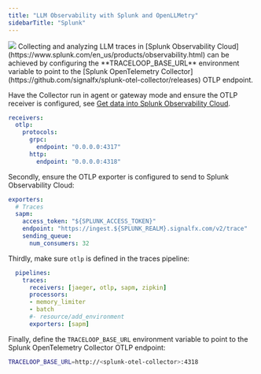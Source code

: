 ```yaml
---
title: "LLM Observability with Splunk and OpenLLMetry"
sidebarTitle: "Splunk"
---
```


<Frame>
  <img src="/img/integrations/splunk.png" />
</Frame>
Collecting and analyzing LLM traces in [Splunk Observability Cloud](https://www.splunk.com/en_us/products/observability.html) can be achieved by configuring the **TRACELOOP_BASE_URL** environment variable to point to the [Splunk OpenTelemetry Collector](https://github.com/signalfx/splunk-otel-collector/releases) OTLP endpoint.

Have the Collector run in agent or gateway mode and ensure the OTLP receiver is configured, see [Get data into Splunk Observability Cloud](https://docs.splunk.com/observability/en/gdi/get-data-in/get-data-in.html).

```yaml
receivers:
  otlp:
    protocols:
      grpc:
        endpoint: "0.0.0.0:4317"
      http:
        endpoint: "0.0.0.0:4318"
```

Secondly, ensure the OTLP exporter is configured to send to Splunk Observability Cloud:

```yaml
exporters:
  # Traces
  sapm:
    access_token: "${SPLUNK_ACCESS_TOKEN}"
    endpoint: "https://ingest.${SPLUNK_REALM}.signalfx.com/v2/trace"
    sending_queue:
      num_consumers: 32
```

Thirdly, make sure `otlp` is defined in the traces pipeline:

```yaml
  pipelines:
    traces:
      receivers: [jaeger, otlp, sapm, zipkin]
      processors:
      - memory_limiter
      - batch
      #- resource/add_environment
      exporters: [sapm]
```

Finally, define the `TRACELOOP_BASE_URL` environment variable to point to the Splunk OpenTelemetry Collector OTLP endpoint:


```bash
TRACELOOP_BASE_URL=http://<splunk-otel-collector>:4318
```
